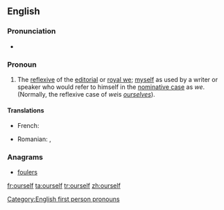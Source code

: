 ==English==

===Pronunciation===
* {{audio|en-us-ourself.ogg|Audio (US)}}

===Pronoun===
{{en-pron}}

# The [[reflexive]] of the [[editorial we|editorial]] or [[royal we]]; [[myself]] as used by a writer or speaker who would refer to himself in the [[nominative case]] as ''we''. (Normally, the reflexive case of ''we ''is ''[[ourselves]]'').

====Translations====
{{trans-top|reflexive of editorial we}}
* French: {{t|fr|nous-même}}
{{trans-mid}}
* Romanian: {{t|ro|înșine|m}}, {{t|ro|însene|f}}
{{trans-bottom}}

===Anagrams===
* [[foulers#English|foulers]]

[[Category:English first person pronouns]]

[[fr:ourself]]
[[ta:ourself]]
[[tr:ourself]]
[[zh:ourself]]